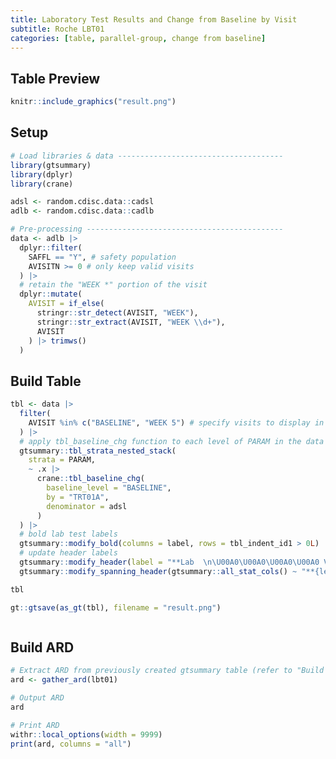 ```yaml
---
title: Laboratory Test Results and Change from Baseline by Visit
subtitle: Roche LBT01
categories: [table, parallel-group, change from baseline] 
---
```


::: panel-tabset
## Table Preview

```r
knitr::include_graphics("result.png")
```

## Setup

```r
# Load libraries & data -------------------------------------
library(gtsummary)
library(dplyr)
library(crane)

adsl <- random.cdisc.data::cadsl
adlb <- random.cdisc.data::cadlb

# Pre-processing --------------------------------------------
data <- adlb |>
  dplyr::filter(
    SAFFL == "Y", # safety population
    AVISITN >= 0 # only keep valid visits
  ) |>
  # retain the "WEEK *" portion of the visit
  dplyr::mutate(
    AVISIT = if_else(
      stringr::str_detect(AVISIT, "WEEK"),
      stringr::str_extract(AVISIT, "WEEK \\d+"),
      AVISIT
    ) |> trimws()
  )
```

## Build Table

```r
tbl <- data |>
  filter(
    AVISIT %in% c("BASELINE", "WEEK 5") # specify visits to display in table
  ) |>
  # apply tbl_baseline_chg function to each level of PARAM in the data
  gtsummary::tbl_strata_nested_stack(
    strata = PARAM,
    ~ .x |>
      crane::tbl_baseline_chg(
        baseline_level = "BASELINE",
        by = "TRT01A",
        denominator = adsl
      )
  ) |>
  # bold lab test labels
  gtsummary::modify_bold(columns = label, rows = tbl_indent_id1 > 0L) |>
  # update header labels
  gtsummary::modify_header(label = "**Lab  \n\U00A0\U00A0\U00A0\U00A0 Visit**") |>
  gtsummary::modify_spanning_header(gtsummary::all_stat_cols() ~ "**{level}**  \nN = {n}")

tbl
```

```r
gt::gtsave(as_gt(tbl), filename = "result.png")
```

```r
```

## Build ARD

```r
# Extract ARD from previously created gtsummary table (refer to "Build Table")
ard <- gather_ard(lbt01)

# Output ARD
ard
```

```r
# Print ARD
withr::local_options(width = 9999)
print(ard, columns = "all")
```
:::
